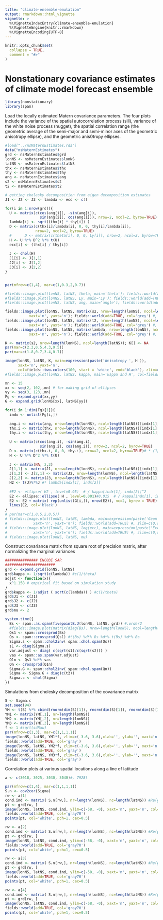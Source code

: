 ```yaml
---
title: "climate-ensemble-emulation"
output: rmarkdown::html_vignette
vignette: >
  %\VignetteIndexEntry{climate-ensemble-emulation}
  %\VignetteEngine{knitr::rmarkdown}
  %\VignetteEncoding{UTF-8}
---
```


```r
knitr::opts_chunk$set(
  collapse = TRUE,
  comment = "#>"
)
```

# Nonstationary covariance estimates of climate model forecast ensemble

```r
library(nonstationary)
library(spam)
```

Load the locally estimated Matern covariance parameters. The four plots include the variance of the spatial autocorrelation process (sill), variance of the white noise process (nugget), the spatial correlation range (the geometric average of the semi-major and semi-minor axes of the geometric anisotropy ellipse), and the geometric anis0tropy ellipses.

```r
#load("../nsMaternEstimates.rda")
data("nsMaternEstimates")
grd <- nsMaternEstimates$grd
lonNS <- nsMaternEstimates$lonNS
latNS <- nsMaternEstimates$latNS
thx <- nsMaternEstimates$thx
thy <- nsMaternEstimates$thy
ang <- nsMaternEstimates$ang
s2 <- nsMaternEstimates$s2
t2 <- nsMaternEstimates$t2

# getting cholesky decomposition from eigen decomposition estimates
J1 <- J2 <- J3 <- lambda <- ecc <- c()

for(i in 1:nrow(grd)){
  U <- matrix(c(cos(ang[i]), -sin(ang[i]),
                sin(ang[i]), cos(ang[i])), nrow=2, ncol=2, byrow=TRUE)
  lambda[i] <- sqrt((thx[i] * thy[i]) )
  D <- matrix(c(thx[i]/lambda[i], 0, 0, thy[i]/lambda[i]),
              nrow=2, ncol=2, byrow=TRUE)
  #      D <- matrix(c(theta[i], 0, 0, Ly[i]), nrow=2, ncol=2, byrow=TRUE)
  H <- U %*% D^2 %*% t(U) 
  ecc[i] <- (thx[i] / thy[i]) 
  
  J <- chol(H)
  J1[i] <- J[1,1]
  J2[i] <- J[1,2]
  J3[i] <- J[2,2]
}


par(mfrow=c(1,4), mar=c(1,0.3,2,0.7))

#fields::image.plot(lonNS, latNS, theta, main='theta'); fields::world(add=TRUE) #, zlim=c(0,range.thresh)
#fields::image.plot(lonNS, latNS, Ly, main='Ly'); fields::world(add=TRUE) #, zlim=c(0,range.thresh)
#fields::image.plot(lonNS, latNS, ang, main='angle'); fields::world(add=TRUE) #, zlim=c(0,range.thresh)

fields::image.plot(lonNS, latNS, matrix(s2, nrow=length(lonNS), ncol=length(latNS)), main=expression(paste('Sill ', sigma^2 )),
           xaxt='n', yaxt='n'); fields::world(add=TRUE, col='grey') #, zlim=c(0,range.thresh)
fields::image.plot(lonNS, latNS, matrix(t2, nrow=length(lonNS), ncol=length(latNS)), main=expression(paste('Nugget ', tau^2 )),
           xaxt='n', yaxt='n'); fields::world(add=TRUE, col='grey') #, zlim=c(0,range.thresh)
fields::image.plot(lonNS, latNS, matrix(lambda, nrow=length(lonNS), ncol=length(latNS)), main=expression(paste('Geom Avg Range ',sqrt(paste(lambda[x],lambda[y]) ) )),
           xaxt='n', yaxt='n'); fields::world(add=TRUE, col='grey') #, zlim=c(0,range.thresh)

K <- matrix(s2, nrow=length(lonNS), ncol=length(latNS)); K[] <- NA
par(mar=c(2.2,0.5,4.3,0.5))
par(mar=c(1.8,0.7,3.4,0.7))

image(lonNS, latNS, K, main=expression(paste('Anisotropy ', H )),
      xaxt='n', yaxt='n',
      col=fields::two.colors(100, start = 'white', end='black'), zlim=c(0,1)); fields::world(add=TRUE, col='grey')
#fields::image.plot(lonNS, latNS, kappa, main='kappa and H', col=fields::tim.colors()); fields::world(add=TRUE)

mn <- 15
xx <- seq(2, 102,,mn) # for making grid of ellipses
yy <- seq(3, 123,,mn)
Fg <- expand.grid(xx,yy)
G <- expand.grid(lonNS[xx], latNS[yy])

for(i in 1:dim(Fg)[1]){
  indx <- unlist(Fg[i,])
  
  ang.i <- matrix(ang, nrow=length(lonNS), ncol=length(latNS))[indx[1], indx[2]]
  thx.i <- matrix(thx, nrow=length(lonNS), ncol=length(latNS))[indx[1], indx[2]]
  thy.i <- matrix(thy, nrow=length(lonNS), ncol=length(latNS))[indx[1], indx[2]]
  
  U <- matrix(c(cos(ang.i), -sin(ang.i),
                sin(ang.i), cos(ang.i)), nrow=2, ncol=2, byrow=TRUE)
  D <- matrix(c(thx.i, 0, 0, thy.i), nrow=2, ncol=2, byrow=TRUE)# * (1/lambda[indx[1], indx[2]])
  H <- U %*% D^2 %*% t(U) 
  
  J <- matrix(NA, 2,2)
  J[1,1] <- matrix(J1, nrow=length(lonNS), ncol=length(latNS))[indx[1], indx[2]]
  J[1,2] <- J[2,1] <- matrix(J2, nrow=length(lonNS), ncol=length(latNS))[indx[1], indx[2]]
  J[2,2] <- matrix(J3, nrow=length(lonNS), ncol=length(latNS))[indx[1], indx[2]]
  H2 <- t(J)%*%J #* lambda[indx[1], indx[2]]
  
  #E2 <- ellipse( H2 , level=0.95)  # / kappa[indx[1], indx[2]]^2
  E2 <- ellipse::ellipse( H , level=0.001)#0.015  # / kappa[indx[1], indx[2]]^2
  E2 <- E2 + matrix( rep(unlist(G[i,]), nrow(E2)), nc=2, byrow = TRUE)
  lines(E2, col='black')
} 
# par(mar=c(1,0.5,2,0.5))
# fields::image.plot(lonNS, latNS, lambda, main=expression(paste('Geom Avg Range ',sqrt(paste(lambda[x],lambda[y]) ) )),
#            xaxt='n', yaxt='n'); fields::world(add=TRUE) #, zlim=c(0,range.thresh)
# fields::image.plot(lonNS, latNS, log(ecc), main=expression(paste('Eccentricity ',log( lambda[x]/lambda[y]) )),
#            xaxt='n', yaxt='n'); fields::world(add=TRUE) #, zlim=c(0,range.thresh)
# fields::image.plot(lonNS, latNS, nu)
```

Construct covariance matrix from square root of precision matrix, after normalizing the marginal variances

```r

############### ENCODE SAR
#######################
grd <- expand.grid(lonNS, latNS)
grd$kappa <- 1/sqrt(c(lambda)) #c(1/theta)
adjst <- function(x){
  x^1.158 # empirical fit based on simulation study
}
grd$kappa <- 1/adjst ( sqrt(c(lambda)) ) #c(1/theta)
grd$J1 <- c(J1)
grd$J2 <- c(J2)
grd$J3 <- c(J3)
grd$nu <- 2

system.time({
  Bs <- spam::as.spam(fivepointB.J(lonNS, latNS, grd)) #.order2
  #fields::image.plot(matrix(diag(Bs), nrow=length(lonNS), ncol=length(latNS)))
  Qs1 <- spam::crossprod(Bs)
  Qs <- spam::crossprod(Qs1) #t(Bs) %d*% Bs %d*% t(Bs) %d*% Bs
  Sigma.s <- spam::chol2inv( spam::chol.spam(Qs))
  s1 <- diag(Sigma.s)
  var.adjust <- diag( c(sqrt(s1)/c(sqrt(s2))) ) 
  vas <- spam::as.spam(var.adjust)
  Q1n <- Qs1 %d*% vas
  Qn <- crossprod(Q1n)
  Sigma.G <- spam::chol2inv( spam::chol.spam(Qn)) 
  Sigma <- Sigma.G + diag(c(t2))
  Sigma.c <- chol(Sigma)
})
```


Simulations from cholesky decomposition of the covariance matrix

```r
S <- Sigma.c 
set.seed(94) 
YM <- t(S) %*% cbind(rnorm(dim(S)[1]), rnorm(dim(S)[1]), rnorm(dim(S)[1]) )
YM1 <- matrix(YM[,1], nr=length(lonNS))
YM2 <- matrix(YM[,2], nr=length(lonNS))
YM3 <- matrix(YM[,3], nr=length(lonNS))
f <- 1 #sqrt(sdRaw)
par(mfrow=c(1,3), mar=c(1,1,1,1))
image(lonNS, latNS, YM1*f, zlim=c(-3.6, 3.6),xlab='', ylab='', xaxt='n', yaxt='n', col=fields::tim.colors())
fields::world(add=TRUE, col='gray')
image(lonNS, latNS, YM2*f, zlim=c(-3.6, 3.6),xlab='', ylab='', xaxt='n', yaxt='n', col=fields::tim.colors())
fields::world(add=TRUE, col='gray')
image(lonNS, latNS, YM3*f, zlim=c(-3.6, 3.6),xlab='', ylab='', xaxt='n', yaxt='n', col=fields::tim.colors())
fields::world(add=TRUE, col='gray')
```

Correlation plots at various spatial locations along a line of latitude

```r
a <- c(3010, 3025, 3030, 3040)#, 7928)

par(mfrow=c(1,4), mar=c(1,1,1,1))
S.n <- cov2cor(Sigma)
rw <- a[1]
cond.ind <- matrix( S.n[rw,], nr=length(lonNS), nc=length(latNS)) #Re(gB) #emp.cor
pt <- grd[rw, ]
image(lonNS, latNS, cond.ind, ylim=c(-58, -0), xaxt='n', yaxt='n', col=fields::tim.colors()) #c(-50,0) c(-20, 60)
fields::world(add=TRUE, col='gray70')
points(pt, col='white', pch=1, cex=0.5)

rw <- a[2]
cond.ind <- matrix( S.n[rw,], nr=length(lonNS), nc=length(latNS)) #Re(gB) #emp.cor
pt <- grd[rw, ]
image(lonNS, latNS, cond.ind, ylim=c(-58, -0), xaxt='n', yaxt='n', col=fields::tim.colors()) #c(-50,0) c(-20, 60)
fields::world(add=TRUE, col='gray70')
points(pt, col='white', pch=1, cex=0.5)

rw <- a[3]
cond.ind <- matrix( S.n[rw,], nr=length(lonNS), nc=length(latNS)) #Re(gB) #emp.cor
pt <- grd[rw, ]
image(lonNS, latNS, cond.ind, ylim=c(-58, -0), xaxt='n', yaxt='n', col=fields::tim.colors()) #c(-50,0) c(-20, 60)
fields::world(add=TRUE, col='gray70')
points(pt, col='white', pch=1, cex=0.5)

rw <- a[4]
cond.ind <- matrix( S.n[rw,], nr=length(lonNS), nc=length(latNS)) #Re(gB) #emp.cor
pt <- grd[rw, ]
image(lonNS, latNS, cond.ind, ylim=c(-58, -0), xaxt='n', yaxt='n', col=fields::tim.colors()) #c(-50,0) c(-20, 60)
fields::world(add=TRUE, col='gray70')
points(pt, col='white', pch=1, cex=0.5)


```

